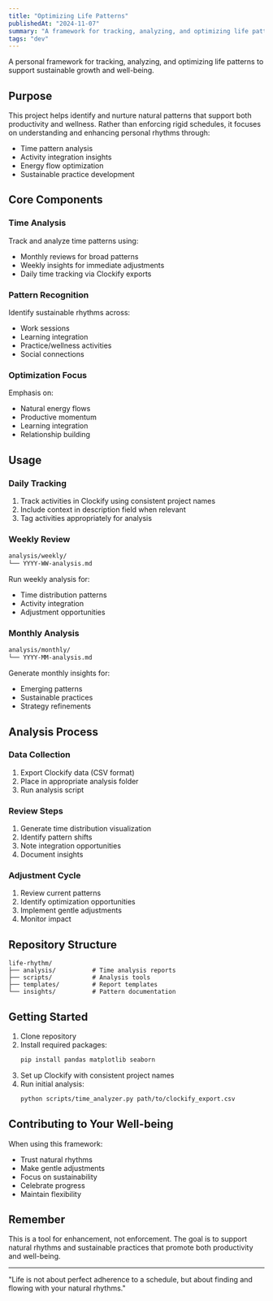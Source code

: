 ```yaml
---
title: "Optimizing Life Patterns"
publishedAt: "2024-11-07"
summary: "A framework for tracking, analyzing, and optimizing life patterns to support sustainable growth and well-being."
tags: "dev"
---
```


A personal framework for tracking, analyzing, and optimizing life patterns to support sustainable growth and well-being.

## Purpose

This project helps identify and nurture natural patterns that support both productivity and wellness. Rather than enforcing rigid schedules, it focuses on understanding and enhancing personal rhythms through:

- Time pattern analysis
- Activity integration insights
- Energy flow optimization
- Sustainable practice development

## Core Components

### Time Analysis

Track and analyze time patterns using:

- Monthly reviews for broad patterns
- Weekly insights for immediate adjustments
- Daily time tracking via Clockify exports

### Pattern Recognition

Identify sustainable rhythms across:

- Work sessions
- Learning integration
- Practice/wellness activities
- Social connections

### Optimization Focus

Emphasis on:

- Natural energy flows
- Productive momentum
- Learning integration
- Relationship building

## Usage

### Daily Tracking

1. Track activities in Clockify using consistent project names
2. Include context in description field when relevant
3. Tag activities appropriately for analysis

### Weekly Review

```bash
analysis/weekly/
└── YYYY-WW-analysis.md
```

Run weekly analysis for:

- Time distribution patterns
- Activity integration
- Adjustment opportunities

### Monthly Analysis

```bash
analysis/monthly/
└── YYYY-MM-analysis.md
```

Generate monthly insights for:

- Emerging patterns
- Sustainable practices
- Strategy refinements

## Analysis Process

### Data Collection

1. Export Clockify data (CSV format)
2. Place in appropriate analysis folder
3. Run analysis script

### Review Steps

1. Generate time distribution visualization
2. Identify pattern shifts
3. Note integration opportunities
4. Document insights

### Adjustment Cycle

1. Review current patterns
2. Identify optimization opportunities
3. Implement gentle adjustments
4. Monitor impact

## Repository Structure

```shell
life-rhythm/
├── analysis/          # Time analysis reports
├── scripts/           # Analysis tools
├── templates/         # Report templates
└── insights/          # Pattern documentation
```

## Getting Started

1. Clone repository
2. Install required packages:
   ```bash
   pip install pandas matplotlib seaborn
   ```
3. Set up Clockify with consistent project names
4. Run initial analysis:
   ```bash
   python scripts/time_analyzer.py path/to/clockify_export.csv
   ```

## Contributing to Your Well-being

When using this framework:

- Trust natural rhythms
- Make gentle adjustments
- Focus on sustainability
- Celebrate progress
- Maintain flexibility

## Remember

This is a tool for enhancement, not enforcement. The goal is to support natural rhythms and sustainable practices that promote both productivity and well-being.

---

"Life is not about perfect adherence to a schedule, but about finding and flowing with your natural rhythms."